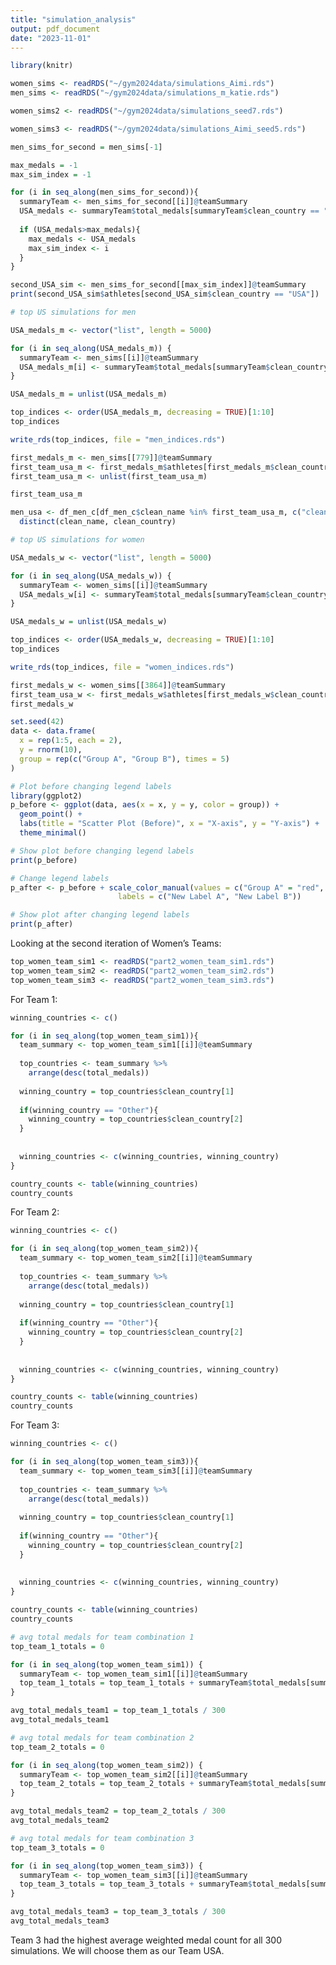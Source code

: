 ```yaml
---
title: "simulation_analysis"
output: pdf_document
date: "2023-11-01"
---
```


```r
library(knitr)
```

```r

women_sims <- readRDS("~/gym2024data/simulations_Aimi.rds")
men_sims <- readRDS("~/gym2024data/simulations_m_katie.rds")

women_sims2 <- readRDS("~/gym2024data/simulations_seed7.rds")

women_sims3 <- readRDS("~/gym2024data/simulations_Aimi_seed5.rds")

```

```r

men_sims_for_second = men_sims[-1]

max_medals = -1
max_sim_index = -1

for (i in seq_along(men_sims_for_second)){
  summaryTeam <- men_sims_for_second[[i]]@teamSummary
  USA_medals <- summaryTeam$total_medals[summaryTeam$clean_country == "USA"]
  
  if (USA_medals>max_medals){
    max_medals <- USA_medals
    max_sim_index <- i
  }
}

second_USA_sim <- men_sims_for_second[[max_sim_index]]@teamSummary
print(second_USA_sim$athletes[second_USA_sim$clean_country == "USA"])

```

```r
# top US simulations for men

USA_medals_m <- vector("list", length = 5000)

for (i in seq_along(USA_medals_m)) {
  summaryTeam <- men_sims[[i]]@teamSummary
  USA_medals_m[i] <- summaryTeam$total_medals[summaryTeam$clean_country == "USA"]
}

USA_medals_m = unlist(USA_medals_m)

top_indices <- order(USA_medals_m, decreasing = TRUE)[1:10]
top_indices

write_rds(top_indices, file = "men_indices.rds")

```

```r
first_medals_m <- men_sims[[779]]@teamSummary
first_team_usa_m <- first_medals_m$athletes[first_medals_m$clean_country == "USA"]
first_team_usa_m <- unlist(first_team_usa_m)
```


```r
first_team_usa_m
```
```r
men_usa <- df_men_c[df_men_c$clean_name %in% first_team_usa_m, c("clean_name", "clean_country")] %>%
  distinct(clean_name, clean_country)
```


```r

# top US simulations for women

USA_medals_w <- vector("list", length = 5000)

for (i in seq_along(USA_medals_w)) {
  summaryTeam <- women_sims[[i]]@teamSummary
  USA_medals_w[i] <- summaryTeam$total_medals[summaryTeam$clean_country == "USA"]
}

USA_medals_w = unlist(USA_medals_w)

top_indices <- order(USA_medals_w, decreasing = TRUE)[1:10]
top_indices

write_rds(top_indices, file = "women_indices.rds")

```

```r

first_medals_w <- women_sims[[3864]]@teamSummary
first_team_usa_w <- first_medals_w$athletes[first_medals_w$clean_country == "USA"]
first_medals_w
```



```{=latex}

\newcommand{\highlight}[1]{\colorbox{yellow}{#1}}

\begin{table}[htbp]
  \caption{Men's Artistic Gymnastics - Best Simulated Outcome for Team USA}
  \medskip
  \small
  \begin{tabular}{l|l|l|l}
    \multicolumn{1}{c}{\textbf{Event}} & \multicolumn{1}{c}{\textbf{Gold}} & \multicolumn{1}{c}{\textbf{Silver}} & \multicolumn{1}{c}{\textbf{Bronze}} \\
    \hline
    Team All-Around & \highlight{USA} & China & Switzerland \\
    \hline
    Individual All-Around & \highlight{USA (Brody Malone)} & China (Boheng Zhang) & China (Wei Sun) \\
    \hline
    Vault & Armenia (Artur Davtyan) & Philippines (Carlos Yulo) & Great Britain (Luke Whitehouse) \\
    \hline
    Still Rings & \highlight{USA (Javier Alfonso)} & \highlight{USA (Brody Malone)} & Italy (Salvatore Maresca) \\
    \hline
    Pommel Horse & Chinese Taipei (Chih Lee) & Kazakhstan (Nariman Kurbanov) & Uzbekistan (Abdulla Azimov) \\
    \hline
    Parallel Bars & China (Jingyuan Zou) & \highlight{USA (Curran Phillips)} & Switzerland (Noe Seifert) \\
     \hline
    High Bar & \highlight{USA (Frederick Richard)} & Kazakhstan (Ilyas Azizov) & \highlight{USA (Brody Malone)} \\
    \hline
    Floor Exercise & \highlight{USA (Brody Malone)} & Israel (Artem Dolgopyat) & India (Satyajit Mondal) \\

  \end{tabular}
  
  \label{tab:gymnastics_medals}
\end{table}

  \small
  \textbf{Team USA Athletes: Brody Malone, Javier Alfonso, Curran Phillips, Frederick Richard, Joshua Karnes} \\
  \textbf{Team USA Medal Count:} 8 \\
  \textbf{Team USA Weighted Medal Count:} 20 (where Gold = 3, Silver = 2, Bronze = 1) \\
  \textbf{Team USA Medal Breakdown:} 5 Gold, 2 Silver, 1 Bronze
```


```{=latex}

\begin{table}[htbp]
  \caption{Women's Artistic Gymnastics - Best Simulated Outcome for Team USA}
  \medskip
  \small
  \begin{tabular}{l|l|l|l}
    \multicolumn{1}{c}{\textbf{Event}} & \multicolumn{1}{c}{\textbf{Gold}} & \multicolumn{1}{c}{\textbf{Silver}} & \multicolumn{1}{c}{\textbf{Bronze}} \\
    \hline
    Team All-Around & \highlight{USA} & Brazil & China \\
    \hline
    Individual All-Around & \highlight{USA (Simone Biles)} & Brazil (Rebeca Andrade) & \highlight{USA (Konnor McClain)} \\
    \hline
    Balance Beam & \highlight{USA (Konnor McClain)} & \highlight{USA (Simone Biles)} & China (Qingying Zhang) \\
    \hline
    Vault & \highlight{USA (Jade Carey)} & \highlight{USA (Simone Biles)} & South Korea (Seojeong Yeo) \\
    \hline
    Floor Exercise & \highlight{USA (Simone Biles)} & \highlight{USA (Jade Carey)} & Brazil (Rebeca Andrade) \\
    \hline
    Uneven Bars & Algeria (Kaylia Nemour) & Russia (Viktoria Listunova) & \highlight{USA (Shilese Jones)} \\

  \end{tabular}
  
  \label{tab:gymnastics_medals}
\end{table}

  \small
  \textbf{Team USA Athletes: Simone Biles, Shilese Jones, Karis German, Konnor McClain, Jade Carey} \\
  \textbf{Team USA Medal Count:} 10 \\
  \textbf{Team USA Weighted Medal Count:} 23 (where Gold = 3, Silver = 2, Bronze = 1) \\
  \textbf{Team USA Medal Breakdown:} 5 Gold, 3 Silver, 2 Bronze
```


```r
set.seed(42)
data <- data.frame(
  x = rep(1:5, each = 2),
  y = rnorm(10),
  group = rep(c("Group A", "Group B"), times = 5)
)

# Plot before changing legend labels
library(ggplot2)
p_before <- ggplot(data, aes(x = x, y = y, color = group)) +
  geom_point() +
  labs(title = "Scatter Plot (Before)", x = "X-axis", y = "Y-axis") +
  theme_minimal()

# Show plot before changing legend labels
print(p_before)

# Change legend labels
p_after <- p_before + scale_color_manual(values = c("Group A" = "red", "Group B" = "blue"),
                        labels = c("New Label A", "New Label B"))

# Show plot after changing legend labels
print(p_after)
```



Looking at the second iteration of Women's Teams:

```r

top_women_team_sim1 <- readRDS("part2_women_team_sim1.rds")
top_women_team_sim2 <- readRDS("part2_women_team_sim2.rds")
top_women_team_sim3 <- readRDS("part2_women_team_sim3.rds")
```



For Team 1:
```r
winning_countries <- c()

for (i in seq_along(top_women_team_sim1)){
  team_summary <- top_women_team_sim1[[i]]@teamSummary
  
  top_countries <- team_summary %>%
    arrange(desc(total_medals))
  
  winning_country = top_countries$clean_country[1]
  
  if(winning_country == "Other"){
    winning_country = top_countries$clean_country[2]
  }
  
  
  winning_countries <- c(winning_countries, winning_country)
}
```


```r
country_counts <- table(winning_countries)
country_counts
```


For Team 2:
```r
winning_countries <- c()

for (i in seq_along(top_women_team_sim2)){
  team_summary <- top_women_team_sim2[[i]]@teamSummary
  
  top_countries <- team_summary %>%
    arrange(desc(total_medals))
  
  winning_country = top_countries$clean_country[1]
  
  if(winning_country == "Other"){
    winning_country = top_countries$clean_country[2]
  }
  
  
  winning_countries <- c(winning_countries, winning_country)
}
```

```r
country_counts <- table(winning_countries)
country_counts
```


For Team 3:
```r
winning_countries <- c()

for (i in seq_along(top_women_team_sim3)){
  team_summary <- top_women_team_sim3[[i]]@teamSummary
  
  top_countries <- team_summary %>%
    arrange(desc(total_medals))
  
  winning_country = top_countries$clean_country[1]
  
  if(winning_country == "Other"){
    winning_country = top_countries$clean_country[2]
  }
  
  
  winning_countries <- c(winning_countries, winning_country)
}
```

```r
country_counts <- table(winning_countries)
country_counts
```

```r
# avg total medals for team combination 1
top_team_1_totals = 0

for (i in seq_along(top_women_team_sim1)) {
  summaryTeam <- top_women_team_sim1[[i]]@teamSummary
  top_team_1_totals = top_team_1_totals + summaryTeam$total_medals[summaryTeam$clean_country == "USA"]
}

avg_total_medals_team1 = top_team_1_totals / 300
avg_total_medals_team1

```

```r
# avg total medals for team combination 2
top_team_2_totals = 0

for (i in seq_along(top_women_team_sim2)) {
  summaryTeam <- top_women_team_sim2[[i]]@teamSummary
  top_team_2_totals = top_team_2_totals + summaryTeam$total_medals[summaryTeam$clean_country == "USA"]
}

avg_total_medals_team2 = top_team_2_totals / 300
avg_total_medals_team2

```

```r
# avg total medals for team combination 3
top_team_3_totals = 0

for (i in seq_along(top_women_team_sim3)) {
  summaryTeam <- top_women_team_sim3[[i]]@teamSummary
  top_team_3_totals = top_team_3_totals + summaryTeam$total_medals[summaryTeam$clean_country == "USA"]
}

avg_total_medals_team3 = top_team_3_totals / 300
avg_total_medals_team3

```

Team 3 had the highest average weighted medal count for all 300 simulations. We will choose them as our Team USA.

